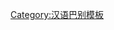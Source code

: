 {{User language-N|lzh|-{此君通'''[[:Category:Lzh 使用者|文言]]'''若'''[[:Category:Lzh 母語使用者|母語]]'''。}-|文言文|12|9}}<noinclude>

[[Category:汉语巴别模板]]
</noinclude>